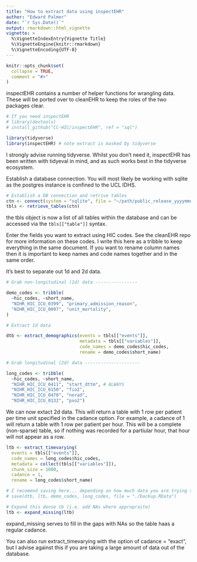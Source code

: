 ```yaml
---
title: "How to extract data using inspectEHR"
author: "Edward Palmer"
date: "`r Sys.Date()`"
output: rmarkdown::html_vignette
vignette: >
  %\VignetteIndexEntry{Vignette Title}
  %\VignetteEngine{knitr::rmarkdown}
  %\VignetteEncoding{UTF-8}
---
```


```r
knitr::opts_chunk$set(
  collapse = TRUE,
  comment = "#>"
)
```

inspectEHR contains a number of helper functions for wrangling data. These will be ported over to cleanEHR to keep the roles of the two packages clear.

```r
# If you need inspectEHR
# library(devtools)
# install_github("CC-HIC/inspectEHR", ref = "sql")

library(tidyverse)
library(inspectEHR) # note extract is masked by tidyverse
```

I strongly advise running tidyverse. Whilst you don't need it, inspectEHR has been written with tidyeval in mind, and as such works best in the tidyverse ecosystem.

Establish a database connection. You will most likely be working with sqlite as the postgres instance is confined to the UCL IDHS.

```r
# Establish a DB connection and retrive tables
ctn <- connect(system = "sqlite", file = "~/path/public_release_yyyymmdd.sqlite3")
tbls <- retrieve_tables(ctn)
```

the tbls object is now a list of all tables within the database and can be accessed via the `tbls[["table"]]` syntax.

Enter the fields you want to extract using HIC codes. See the cleanEHR repo for more information on these codes. I write this here as a tribble to keep everything in the same document. If you want to rename column names then it is important to keep names and code names together and in the same order.

It's best to separate out 1d and 2d data.

```r
# Grab non-longitudinal (1d) data ----------------

demo_codes <- tribble(
  ~hic_codes, ~short_name,
  "NIHR_HIC_ICU_0399", "primary_admission_reason",
  "NIHR_HIC_ICU_0097", "unit_mortality",
)

# Extract 1d data

dtb <- extract_demographics(events = tbls[["events"]],
                            metadata = tbls[["variables"]],
                            code_names = demo_codes$hic_codes,
                            rename = demo_codes$short_name)

# Grab longitudinal (2d) data ---------------------

long_codes <- tribble(
  ~hic_codes, ~short_name,
  "NIHR_HIC_ICU_0411", "start_dttm", # ALWAYS
  "NIHR_HIC_ICU_0150", "fio2",
  "NIHR_HIC_ICU_0470", "norad",
  "NIHR_HIC_ICU_0132", "pxo2")
```

We can now extact 2d data. This will return a table with 1 row per patient per time unit specified in the cadance option. For example, a cadance of 1 will return a table with 1 row per patient per hour. This will be a complete (non-sparse) table, so if nothing was recorded for a partiular hour, that hour will not appear as a row.

```r
ltb <- extract_timevarying(
  events = tbls[["events"]],
  code_names = long_codes$hic_codes,
  metadata = collect(tbls[["variables"]]),
  chunk_size = 1000,
  cadance = 1,
  rename = long_codes$short_name)

# I recomend saving here... depending on how much data you are trying to wrangle, that step can take a long time.
# save(dtb, ltb, demo_codes, long_codes, file = "./backup.RData")

# Expand this dense tb (i.e. add NAs where appropraite)
ltb <- expand_missing(ltb)
```

expand_missing serves to fill in the gaps with NAs so the table haas a regular cadance.

You can also run extract_timevarying with the option of cadance = "exact", but I advise against this if you are taking a large amount of data out of the database.
